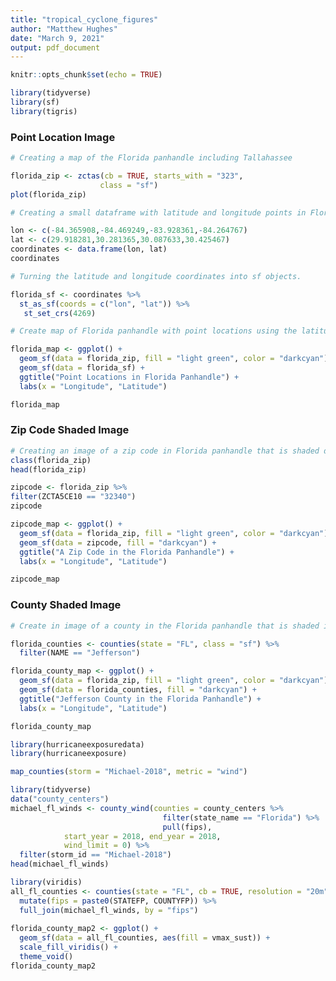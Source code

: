 ```yaml
---
title: "tropical_cyclone_figures"
author: "Matthew Hughes"
date: "March 9, 2021"
output: pdf_document
---
```


```r
knitr::opts_chunk$set(echo = TRUE)
```

```r
library(tidyverse)
library(sf)
library(tigris)
```
### Point Location Image ###
```r
# Creating a map of the Florida panhandle including Tallahassee

florida_zip <- zctas(cb = TRUE, starts_with = "323", 
                    class = "sf")
plot(florida_zip)
```



```r
# Creating a small dataframe with latitude and longitude points in Florida panhandle. 

lon <- c(-84.365908,-84.469249,-83.928361,-84.264767)
lat <- c(29.918281,30.281365,30.087633,30.425467)
coordinates <- data.frame(lon, lat)
coordinates
```

```r
# Turning the latitude and longitude coordinates into sf objects. 

florida_sf <- coordinates %>% 
  st_as_sf(coords = c("lon", "lat")) %>% 
   st_set_crs(4269)

```

```r
# Create map of Florida panhandle with point locations using the latitude and longitude dataframe. 

florida_map <- ggplot() +
  geom_sf(data = florida_zip, fill = "light green", color = "darkcyan") +
  geom_sf(data = florida_sf) +
  ggtitle("Point Locations in Florida Panhandle") +
  labs(x = "Longitude", "Latitude") 

florida_map
```
### Zip Code Shaded Image ###
```r
# Creating an image of a zip code in Florida panhandle that is shaded dark blue. 
class(florida_zip)
head(florida_zip)

zipcode <- florida_zip %>%
filter(ZCTA5CE10 == "32340")
zipcode

zipcode_map <- ggplot() + 
  geom_sf(data = florida_zip, fill = "light green", color = "darkcyan") + 
  geom_sf(data = zipcode, fill = "darkcyan") +
  ggtitle("A Zip Code in the Florida Panhandle") +
  labs(x = "Longitude", "Latitude") 

zipcode_map
```
### County Shaded Image ###
```r
# Create in image of a county in the Florida panhandle that is shaded in. 

florida_counties <- counties(state = "FL", class = "sf") %>% 
  filter(NAME == "Jefferson")

florida_county_map <- ggplot() + 
  geom_sf(data = florida_zip, fill = "light green", color = "darkcyan") + 
  geom_sf(data = florida_counties, fill = "darkcyan") +
  ggtitle("Jefferson County in the Florida Panhandle") +
  labs(x = "Longitude", "Latitude") 

florida_county_map
```

```r
library(hurricaneexposuredata)
library(hurricaneexposure)

map_counties(storm = "Michael-2018", metric = "wind")
```

```r
library(tidyverse)
data("county_centers")
michael_fl_winds <- county_wind(counties = county_centers %>%
                                  filter(state_name == "Florida") %>% 
                                  pull(fips), 
            start_year = 2018, end_year = 2018, 
            wind_limit = 0) %>% 
  filter(storm_id == "Michael-2018")
head(michael_fl_winds)
```

```r
library(viridis)
all_fl_counties <- counties(state = "FL", cb = TRUE, resolution = "20m") %>% 
  mutate(fips = paste0(STATEFP, COUNTYFP)) %>% 
  full_join(michael_fl_winds, by = "fips")
  
florida_county_map2 <- ggplot() + 
  geom_sf(data = all_fl_counties, aes(fill = vmax_sust)) +
  scale_fill_viridis() + 
  theme_void()
florida_county_map2
```


